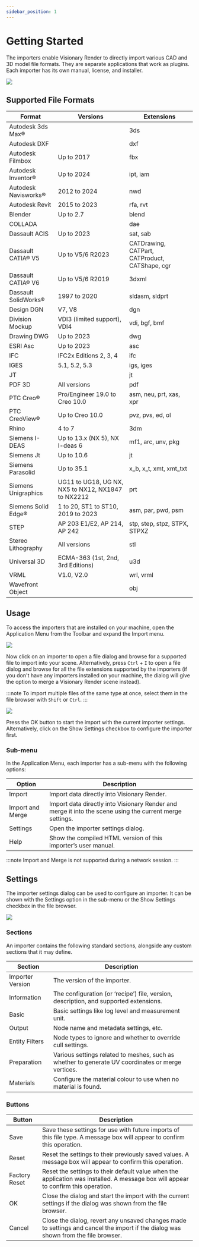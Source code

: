 ```yaml
---
sidebar_position: 1
---
```


# Getting Started

The importers enable Visionary Render to directly import various CAD and 3D model file formats. They are separate applications that work as plugins. Each importer has its own manual, license, and installer.

![](/img/user-manual/chapter4/1.jpg)

## Supported File Formats

| Format                | Versions                                           | Extensions                                     |
|-----------------------|----------------------------------------------------|------------------------------------------------|
| Autodesk 3ds Max®     |                                                    | 3ds                                            |
| Autodesk DXF          |                                                    | dxf                                            |
| Autodesk Filmbox      | Up to 2017                                         | fbx                                            |
| Autodesk Inventor®    | Up to 2024                                         | ipt, iam                                       |
| Autodesk Navisworks®  | 2012 to 2024                                       | nwd                                            |
| Autodesk Revit        | 2015 to 2023                                       | rfa, rvt                                       |
| Blender               | Up to 2.7                                          | blend                                          |
| COLLADA               |                                                    | dae                                            |
| Dassault ACIS         | Up to 2023                                         | sat, sab                                       |
| Dassault CATIA® V5    | Up to V5/6 R2023                                   | CATDrawing, CATPart, CATProduct, CATShape, cgr |
| Dassault CATIA® V6    | Up to V5/6 R2019                                   | 3dxml                                          |
| Dassault SolidWorks®  | 1997 to 2020                                       | sldasm, sldprt                                 |
| Design DGN            | V7, V8                                             | dgn                                            |
| Division Mockup       | VDI3 (limited support), VDI4                       | vdi, bgf, bmf                                  |
| Drawing DWG           | Up to 2023                                         | dwg                                            |
| ESRI Asc              | Up to 2023                                         | asc                                            |
| IFC                   | IFC2x Editions 2, 3, 4                             | ifc                                            |
| IGES                  | 5.1, 5.2, 5.3                                      | igs, iges                                      |
| JT                    |                                                    | jt                                             |
| PDF 3D                | All versions                                       | pdf                                            |
| PTC Creo®             | Pro/Engineer 19.0 to Creo 10.0                     | asm, neu, prt, xas, xpr                        |
| PTC CreoView®         | Up to Creo 10.0                                    | pvz, pvs, ed, ol                               |
| Rhino                 | 4 to 7                                             | 3dm                                            |
| Siemens I-DEAS        | Up to 13.x (NX 5), NX I-deas 6                     | mf1, arc, unv, pkg                             |
| Siemens Jt            | Up to 10.6                                         | jt                                             |
| Siemens Parasolid     | Up to 35.1                                         | x_b, x_t, xmt, xmt_txt                         |
| Siemens Unigraphics   | UG11 to UG18, UG NX, NX5 to NX12, NX1847 to NX2212 | prt                                            |
| Siemens Solid Edge®   | 1 to 20, ST1 to ST10, 2019 to 2023                 | asm, par, pwd, psm                             |
| STEP                  | AP 203 E1/E2, AP 214, AP 242                       | stp, step, stpz, STPX, STPXZ                   |
| Stereo Lithography    | All versions                                       | stl                                            |
| Universal 3D          | ECMA-363 (1st, 2nd, 3rd Editions)                  | u3d                                            |
| VRML                  | V1.0, V2.0                                         | wrl, vrml                                      |
| Wavefront Object      |                                                    | obj                                            |

## Usage

To access the importers that are installed on your machine, open the Application Menu from the Toolbar and expand the Import menu.

![](/img/user-manual/chapter4/2.jpg)

Now click on an importer to open a file dialog and browse for a supported file to import into your scene. Alternatively, press `Ctrl` + `I` to open a file dialog and browse for all the file extensions supported by the importers (if you don't have any importers installed on your machine, the dialog will give the option to merge a Visionary Render scene instead).

:::note
To import multiple files of the same type at once, select them in the file browser with `Shift` or `Ctrl`.
:::

![](/img/user-manual/chapter4/3.jpg)

Press the OK button to start the import with the current importer settings. Alternatively, click on the Show Settings checkbox to configure the importer first.

### Sub-menu

In the Application Menu, each importer has a sub-menu with the following options:

| Option           | Description                                                                                              |
|------------------|----------------------------------------------------------------------------------------------------------|
| Import           | Import data directly into Visionary Render.                                                              |
| Import and Merge | Import data directly into Visionary Render and merge it into the scene using the current merge settings. |
| Settings         | Open the importer settings dialog.                                                                       |
| Help             | Show the compiled HTML version of this importer’s user manual.                                           |

:::note
Import and Merge is not supported during a network session.
:::

## Settings

The importer settings dialog can be used to configure an importer. It can be shown with the Settings option in the sub-menu or the Show Settings checkbox in the file browser.

![](/img/user-manual/chapter4/4.jpg)

### Sections

An importer contains the following standard sections, alongside any custom sections that it may define.

| Section          | Description                                                                                       |
|------------------|---------------------------------------------------------------------------------------------------|
| Importer Version | The version of the importer.                                                                      |
| Information      | The configuration (or ‘recipe’) file, version, description, and supported extensions.             |
| Basic            | Basic settings like log level and measurement unit.                                               |
| Output           | Node name and metadata settings, etc.                                                             |
| Entity Filters   | Node types to ignore and whether to override cull settings.                                       |
| Preparation      | Various settings related to meshes, such as whether to generate UV coordinates or merge vertices. |
| Materials        | Configure the material colour to use when no material is found.                                   |

### Buttons

| Button        | Description                                                                                                                        |
|---------------|------------------------------------------------------------------------------------------------------------------------------------|
| Save          | Save these settings for use with future imports of this file type. A message box will appear to confirm this operation.            |
| Reset         | Reset the settings to their previously saved values. A message box will appear to confirm this operation.                          |
| Factory Reset | Reset the settings to their default value when the application was installed. A message box will appear to confirm this operation. |
| OK            | Close the dialog and start the import with the current settings if the dialog was shown from the file browser.                     |
| Cancel        | Close the dialog, revert any unsaved changes made to settings and cancel the import if the dialog was shown from the file browser. |
